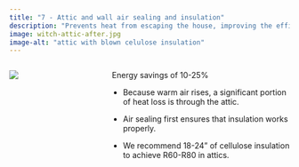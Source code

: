```yaml
---
title: "7 - Attic and wall air sealing and insulation"
description: "Prevents heat from escaping the house, improving the efficacy of insulation"
image: witch-attic-after.jpg
image-alt: "attic with blown celulose insulation"
---
```



:::: {.columns}

::: {.column width="20%"}
![](witch-attic-after.jpg)
:::

::: {.column width="10%"}
<!-- empty column to create gap -->
:::

::: {.column width="70%"}

 Energy savings of 10-25%

-   Because warm air rises, a significant portion of heat loss is through the attic. 

-   Air sealing first ensures that insulation works properly.

-   We recommend 18-24” of cellulose insulation to achieve R60-R80 in attics.
:::

::::
